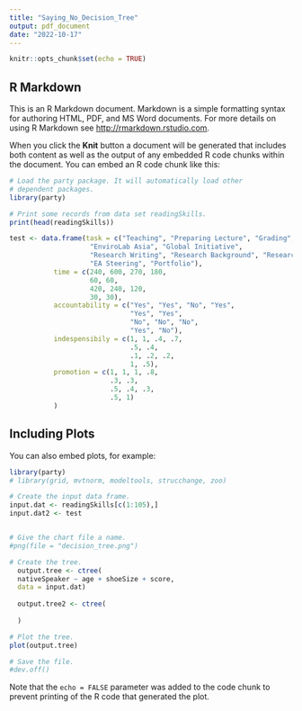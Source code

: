 ```yaml
---
title: "Saying_No_Decision_Tree"
output: pdf_document
date: "2022-10-17"
---
```


```r
knitr::opts_chunk$set(echo = TRUE)
```

## R Markdown

This is an R Markdown document. Markdown is a simple formatting syntax for authoring HTML, PDF, and MS Word documents. For more details on using R Markdown see <http://rmarkdown.rstudio.com>.

When you click the **Knit** button a document will be generated that includes both content as well as the output of any embedded R code chunks within the document. You can embed an R code chunk like this:

```r
# Load the party package. It will automatically load other
# dependent packages.
library(party)

# Print some records from data set readingSkills.
print(head(readingSkills))

test <- data.frame(task = c("Teaching", "Preparing Lecture", "Grading", "Office Hours",
                    "EnviroLab Asia", "Global Initiative",
                    "Research Writing", "Research Background", "Research Data Analysis", 
                    "EA Steering", "Portfolio"),
           time = c(240, 600, 270, 180, 
                    60, 60, 
                    420, 240, 120, 
                    30, 30),
           accountability = c("Yes", "Yes", "No", "Yes", 
                              "Yes", "Yes", 
                              "No", "No", "No", 
                              "Yes", "No"),
           indespensibily = c(1, 1, .4, .7, 
                              .5, .4, 
                              .1, .2, .2, 
                              1, .5),
           promotion = c(1, 1, 1, .8, 
                         .3, .3, 
                         .5, .4, .3, 
                         .5, 1)
           )
```

## Including Plots

You can also embed plots, for example:

```r
library(party)
# library(grid, mvtnorm, modeltools, strucchange, zoo)

# Create the input data frame.
input.dat <- readingSkills[c(1:105),]
input.dat2 <- test


# Give the chart file a name.
#png(file = "decision_tree.png")

# Create the tree.
  output.tree <- ctree(
  nativeSpeaker ~ age + shoeSize + score, 
  data = input.dat)
  
  output.tree2 <- ctree(
    
  )

# Plot the tree.
plot(output.tree)

# Save the file.
#dev.off()
```

Note that the `echo = FALSE` parameter was added to the code chunk to prevent printing of the R code that generated the plot.
